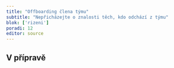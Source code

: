 ```yaml
---
title: "Offboarding člena týmu"
subtitle: "Nepřicházejte o znalosti těch, kdo odchází z týmu"
blok: ['rizeni']
poradi: 12
editor: source
---
```


## V přípravě